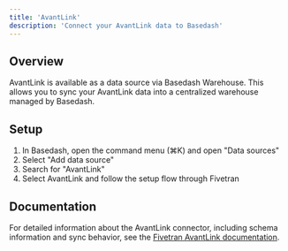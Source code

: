 ```yaml
---
title: 'AvantLink'
description: 'Connect your AvantLink data to Basedash'
---
```


## Overview

AvantLink is available as a data source via Basedash Warehouse. This allows you to sync your AvantLink data into a centralized warehouse managed by Basedash.

## Setup

1. In Basedash, open the command menu (⌘K) and open "Data sources"
2. Select "Add data source"
3. Search for "AvantLink"
4. Select AvantLink and follow the setup flow through Fivetran

## Documentation

For detailed information about the AvantLink connector, including schema information and sync behavior, see the [Fivetran AvantLink documentation](https://fivetran.com/docs/connectors/applications/avantlink).
